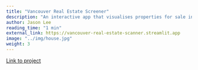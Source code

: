 ```yaml
---
title: "Vancouver Real Estate Screener"
description: "An interactive app that visualises properties for sale in Vancouver"
author: Jason Lee
reading_time: "1 min"
external_link: https://vancouver-real-estate-scanner.streamlit.app
image: "../img/house.jpg"
weight: 3
---
```


[Link to project](https://vancouver-real-estate-scanner.streamlit.app)
